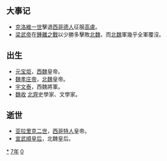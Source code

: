 {{yearTOC|507|北魏'''[[正始_(北魏宣武帝)|正始]]四年'''；柔然'''[[始平|始平]]二年'''；南朝梁'''[[天监|天监]]六年'''；高昌'''[[承平_(麴嘉)|承平]]六年'''}}

== 大事记 ==
*[[克洛維一世|克洛維一世]]擊退[[西哥德人|西哥德人]]征服[[高盧|高盧]]。
*[[梁武帝|梁武帝]]在[[鍾離之戰|鍾離之戰]]以少勝多擊敗[[北魏|北魏]]，而[[北魏|北魏]]軍幾乎全軍覆沒。

== 出生 ==  
* [[元宝炬|元宝炬]]，[[西魏|西魏]]皇帝。
* [[魏孝庄帝|魏孝庄帝]]，[[北魏|北魏]]皇帝。
* [[宇文泰|宇文泰]]，西魏將軍。
* [[魏收|魏收]] [[北齊|北齊]]史學家、文學家。

== 逝世 ==
{{Wikisource year mention}}
* [[亚拉里克二世|亚拉里克二世]]，[[西哥特人|西哥特人]]皇帝。
* [[宣武順皇后|宣武順皇后]]，北魏皇后。

[[Category:507年|*]]
[[Category:500年代|7年]]
[[Category:6世纪各年|0]]